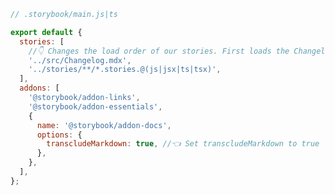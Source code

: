 ```js
// .storybook/main.js|ts

export default {
  stories: [
    //👇 Changes the load order of our stories. First loads the Changelog page
    '../src/Changelog.mdx',
    '../stories/**/*.stories.@(js|jsx|ts|tsx)',
  ],
  addons: [
    '@storybook/addon-links',
    '@storybook/addon-essentials',
    {
      name: '@storybook/addon-docs',
      options: {
        transcludeMarkdown: true, //👈 Set transcludeMarkdown to true
      },
    },
  ],
};
```
